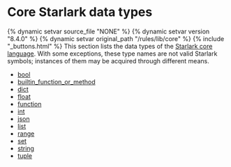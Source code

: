 <html devsite>
<head>
  <meta name="project_path" value="/_project.yaml">
  <meta name="book_path" value="/versions/8.4.0/_book.yaml">
</head>
<body>
<h1 class="page-title">Core Starlark data types</h1>

{% dynamic setvar source_file "NONE" %}
{% dynamic setvar version "8.4.0" %}
{% dynamic setvar original_path "/rules/lib/core" %}
{% include "_buttons.html" %}
This section lists the data types of the <a href='https://github.com/bazelbuild/starlark/blob/master/spec.md#built-in-constants-and-functions'>Starlark core language</a>. With some exceptions, these type names are not valid Starlark symbols; instances of them may be acquired through different means.

<ul>

<li><a href="/versions/8.4.0/rules/lib/core/bool">bool</a></li>

<li><a href="/versions/8.4.0/rules/lib/core/builtin_function_or_method">builtin_function_or_method</a></li>

<li><a href="/versions/8.4.0/rules/lib/core/dict">dict</a></li>

<li><a href="/versions/8.4.0/rules/lib/core/float">float</a></li>

<li><a href="/versions/8.4.0/rules/lib/core/function">function</a></li>

<li><a href="/versions/8.4.0/rules/lib/core/int">int</a></li>

<li><a href="/versions/8.4.0/rules/lib/core/json">json</a></li>

<li><a href="/versions/8.4.0/rules/lib/core/list">list</a></li>

<li><a href="/versions/8.4.0/rules/lib/core/range">range</a></li>

<li><a href="/versions/8.4.0/rules/lib/core/set">set</a></li>

<li><a href="/versions/8.4.0/rules/lib/core/string">string</a></li>

<li><a href="/versions/8.4.0/rules/lib/core/tuple">tuple</a></li>
</ul>
</body>
</html>
